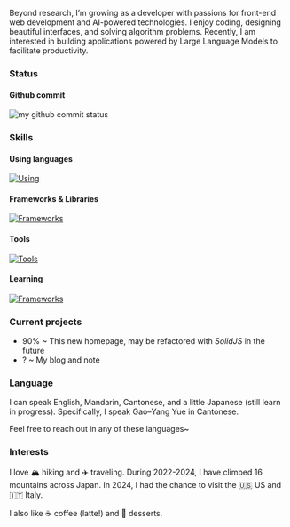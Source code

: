 Beyond research, I’m growing as a developer with passions for front-end web development and AI-powered technologies. I enjoy coding, designing beautiful interfaces, and solving algorithm problems. Recently, I am interested in building applications powered by Large Language Models to facilitate productivity.

### Status

#### Github commit

<img
  className="rounded-xl bg-white/50 shadow-md lg:max-w-11/12"
  src="./github-snake.svg"
  alt="my github commit status"
/>

### Skills

#### Using languages

[![Using](https://skillicons.dev/icons?i=ts,js,html,css,c,cs,py,matlab,md,latex&theme=light)](https://skillicons.dev)

#### Frameworks & Libraries

[![Frameworks](https://skillicons.dev/icons?i=unity,react,tailwind,express,vite,pytorch&theme=light)](https://skillicons.dev)

#### Tools

[![Tools](https://skillicons.dev/icons?i=vscode,anaconda,figma,git,github&theme=light)](https://skillicons.dev)

#### Learning

[![Frameworks](https://skillicons.dev/icons?i=swift,r,figma,&theme=light)](https://skillicons.dev)

### Current projects

- 90% ~ This new homepage, may be refactored with _SolidJS_ in the future
- ? ~ My blog and note

### Language

I can speak English, Mandarin, Cantonese, and a little Japanese (still learn in progress). Specifically, I speak Gao–Yang Yue in Cantonese.

Feel free to reach out in any of these languages~

### Interests

I love 🏔️ hiking and ✈️ traveling. During 2022-2024, I have climbed 16 mountains across Japan. In 2024, I had the chance to visit the 🇺🇸 US and 🇮🇹 Italy.

I also like ☕️ coffee (latte!) and 🍰 desserts.
